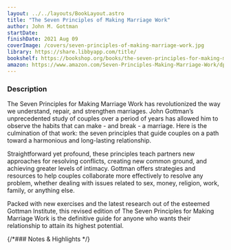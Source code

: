 ```yaml
---
layout: ../../layouts/BookLayout.astro
title: "The Seven Principles of Making Marriage Work"
author: John M. Gottman
startDate:
finishDate: 2021 Aug 09
coverImage: /covers/seven-principles-of-making-marriage-work.jpg
library: https://share.libbyapp.com/title/
bookshelf: https://bookshop.org/books/the-seven-principles-for-making-marriage-work-a-practical-guide-from-the-country-s-foremost-relationship-expert/9780553447712
amazon: https://www.amazon.com/Seven-Principles-Making-Marriage-Work/dp/B083JKQPVQ/
---
```


<ReadingTime
  startDate  = {frontmatter.startDate}
  finishDate = {frontmatter.finishDate}
/>

### Description
The Seven Principles for Making Marriage Work has revolutionized the way we understand, repair, and strengthen marriages. John Gottman’s unprecedented study of couples over a period of years has allowed him to observe the habits that can make - and break - a marriage. Here is the culmination of that work: the seven principles that guide couples on a path toward a harmonious and long-lasting relationship.

Straightforward yet profound, these principles teach partners new approaches for resolving conflicts, creating new common ground, and achieving greater levels of intimacy. Gottman offers strategies and resources to help couples collaborate more effectively to resolve any problem, whether dealing with issues related to sex, money, religion, work, family, or anything else.

Packed with new exercises and the latest research out of the esteemed Gottman Institute, this revised edition of The Seven Principles for Making Marriage Work is the definitive guide for anyone who wants their relationship to attain its highest potential.

{/*### Notes & Highlights */}

<Fragment slot="buy">
  <BuyBook
    library   = {frontmatter.library}
    bookshelf = {frontmatter.bookshelf}
    amazon    = {frontmatter.amazon}
  />
</Fragment>
